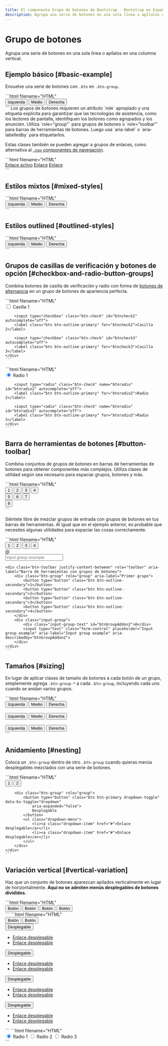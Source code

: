 ```yaml
---
title: El componente Grupo de botones de Bootstrap · Bootstrap en Español v5.3
description: Agrupa una serie de botones en una sola línea o apílalos en una columna vertical.
---
```


# Grupo de botones

Agrupa una serie de botones en una sola línea o apílalos en una columna vertical.

<MainBanner />

Ejemplo básico [#basic-example]
--------------------------------

Envuelve una serie de botones con `.btn` en `.btn-group`.

<DemoIframe path="/demos/bootstrap/5.3/components/button-group/basic-example-1.html">
    ```html filename="HTML"
    <div class="btn-group" role="group" aria-label="Ejemplo básico">
        <button type="button" class="btn btn-primary">Izquierda</button>
        <button type="button" class="btn btn-primary">Medio</button>
        <button type="button" class="btn btn-primary">Derecha</button>
    </div>
    ```
</DemoIframe>

<Callout type="info" emoji="">
Los grupos de botones requieren un atributo `role` apropiado y una etiqueta explícita para garantizar que las tecnologías de asistencia, como los lectores de pantalla, identifiquen los botones como agrupados y los anuncien. Utiliza `role="group"` para grupos de botones o `role="toolbar"` para barras de herramientas de botones. Luego usa `aria-label` o `aria-labelledby` para etiquetarlos.
</Callout>

Estas clases también se pueden agregar a grupos de enlaces, como alternativa al [`.nav` componentes de navegación](/bootstrap/5.3/components/navs-tabs).

<DemoIframe path="/demos/bootstrap/5.3/components/button-group/basic-example-2.html">
    ```html filename="HTML"
    <div class="btn-group">
        <a href="#" class="btn btn-primary active" aria-current="page">Enlace activo</a>
        <a href="#" class="btn btn-primary">Enlace</a>
        <a href="#" class="btn btn-primary">Enlace</a>
    </div>
    ```
</DemoIframe>

Estilos mixtos [#mixed-styles]
-------------------------------

<DemoIframe path="/demos/bootstrap/5.3/components/button-group/mixed-styles.html">
    ```html filename="HTML"
    <div class="btn-group" role="group" aria-label="Ejemplo básico de estilos mixtos">
        <button type="button" class="btn btn-danger">Izquierda</button>
        <button type="button" class="btn btn-warning">Medio</button>
        <button type="button" class="btn btn-success">Derecha</button>
    </div>
    ```
</DemoIframe>

Estilos outlined [#outlined-styles]
------------------------------------

<DemoIframe path="/demos/bootstrap/5.3/components/button-group/outlined-styles.html">
    ```html filename="HTML"
    <div class="btn-group" role="group" aria-label="Ejemplo básico outlined">
        <button type="button" class="btn btn-outline-primary">Izquierda</button>
        <button type="button" class="btn btn-outline-primary">Medio</button>
        <button type="button" class="btn btn-outline-primary">Derecha</button>
    </div>
    ```
</DemoIframe>

Grupos de casillas de verificación y botones de opción [#checkbox-and-radio-button-groups]
-------------------------------------------------------------------------------------------

Combina botones de casilla de verificación y radio con forma de [botones de alternancia](/bootstrap/5.3/forms/checks-radios) en un grupo de botones de apariencia perfecta.

<DemoIframe path="/demos/bootstrap/5.3/components/button-group/checkbox-and-radio-button-groups-1.html">
    ```html filename="HTML"
    <div class="btn-group" role="group" aria-label="Grupo de botones de alternancia de casilla de verificación básico">
        <input type="checkbox" class="btn-check" id="btncheck1" autocomplete="off">
        <label class="btn btn-outline-primary" for="btncheck1">Casilla 1</label>

        <input type="checkbox" class="btn-check" id="btncheck2" autocomplete="off">
        <label class="btn btn-outline-primary" for="btncheck2">Casilla 2</label>

        <input type="checkbox" class="btn-check" id="btncheck3" autocomplete="off">
        <label class="btn btn-outline-primary" for="btncheck3">Casilla 3</label>
    </div>
    ```
</DemoIframe>

<DemoIframe path="/demos/bootstrap/5.3/components/button-group/checkbox-and-radio-button-groups-2.html">
    ```html filename="HTML"
    <div class="btn-group" role="group" aria-label="Grupo básico de botones de alternancia de radio">
        <input type="radio" class="btn-check" name="btnradio" id="btnradio1" autocomplete="off" checked="">
        <label class="btn btn-outline-primary" for="btnradio1">Radio 1</label>

        <input type="radio" class="btn-check" name="btnradio" id="btnradio2" autocomplete="off">
        <label class="btn btn-outline-primary" for="btnradio2">Radio 2</label>

        <input type="radio" class="btn-check" name="btnradio" id="btnradio3" autocomplete="off">
        <label class="btn btn-outline-primary" for="btnradio3">Radio 3</label>
    </div>
    ```
</DemoIframe>

Barra de herramientas de botones [#button-toolbar]
---------------------------------------------------

Combina conjuntos de grupos de botones en barras de herramientas de botones para obtener componentes más complejos. Utiliza clases de utilidad según sea necesario para espaciar grupos, botones y más.

<DemoIframe path="/demos/bootstrap/5.3/components/button-group/button-toolbar-1.html">
    ```html filename="HTML"
    <div class="btn-toolbar" role="toolbar" aria-label="Barra de herramientas con grupos de botones">
        <div class="btn-group me-2" role="group" aria-label="Primer grupo">
            <button type="button" class="btn btn-primary">1</button>
            <button type="button" class="btn btn-primary">2</button>
            <button type="button" class="btn btn-primary">3</button>
            <button type="button" class="btn btn-primary">4</button>
        </div>
        <div class="btn-group me-2" role="group" aria-label="Segundo grupo">
            <button type="button" class="btn btn-secondary">5</button>
            <button type="button" class="btn btn-secondary">6</button>
            <button type="button" class="btn btn-secondary">7</button>
        </div>
        <div class="btn-group" role="group" aria-label="Tercer grupo">
            <button type="button" class="btn btn-info">8</button>
        </div>
    </div>
    ```
</DemoIframe>

Siéntete libre de mezclar grupos de entrada con grupos de botones en tus barras de herramientas. Al igual que en el ejemplo anterior, es probable que necesites algunas utilidades para espaciar las cosas correctamente.

<ContentSuggestion />

<DemoIframe path="/demos/bootstrap/5.3/components/button-group/button-toolbar-2.html">
    ```html filename="HTML"
    <div class="btn-toolbar mb-3" role="toolbar" aria-label="Barra de herramientas con grupos de botones">
        <div class="btn-group me-2" role="group" aria-label="Primer grupo">
            <button type="button" class="btn btn-outline-secondary">1</button>
            <button type="button" class="btn btn-outline-secondary">2</button>
            <button type="button" class="btn btn-outline-secondary">3</button>
            <button type="button" class="btn btn-outline-secondary">4</button>
        </div>
        <div class="input-group">
            <div class="input-group-text" id="btnGroupAddon">@</div>
            <input type="text" class="form-control" placeholder="Input group example" aria-label="Input group example" aria-describedby="btnGroupAddon">
        </div>
    </div>

    <div class="btn-toolbar justify-content-between" role="toolbar" aria-label="Barra de herramientas con grupos de botones">
        <div class="btn-group" role="group" aria-label="Primer grupo">
            <button type="button" class="btn btn-outline-secondary">1</button>
            <button type="button" class="btn btn-outline-secondary">2</button>
            <button type="button" class="btn btn-outline-secondary">3</button>
            <button type="button" class="btn btn-outline-secondary">4</button>
        </div>
        <div class="input-group">
            <div class="input-group-text" id="btnGroupAddon2">@</div>
            <input type="text" class="form-control" placeholder="Input group example" aria-label="Input group example" aria-describedby="btnGroupAddon2">
        </div>
    </div>
    ```
</DemoIframe>

Tamaños [#sizing]
------------------

En lugar de aplicar clases de tamaño de botones a cada botón de un grupo, simplemente agrega `.btn-group-*` a cada `.btn-group`, incluyendo cada uno cuando se anidan varios grupos.

<DemoIframe path="/demos/bootstrap/5.3/components/button-group/sizing.html">
    ```html filename="HTML"
    <div class="btn-group btn-group-lg" role="group" aria-label="Grupo de botones grandes">
        <button type="button" class="btn btn-outline-primary">Izquierda</button>
        <button type="button" class="btn btn-outline-primary">Medio</button>
        <button type="button" class="btn btn-outline-primary">Derecha</button>
    </div>
    <br>
    <div class="btn-group" role="group" aria-label="Grupo de botones predeterminado">
        <button type="button" class="btn btn-outline-primary">Izquierda</button>
        <button type="button" class="btn btn-outline-primary">Medio</button>
        <button type="button" class="btn btn-outline-primary">Derecha</button>
    </div>
    <br>
    <div class="btn-group btn-group-sm" role="group" aria-label="Grupo de botones pequeños">
        <button type="button" class="btn btn-outline-primary">Izquierda</button>
        <button type="button" class="btn btn-outline-primary">Medio</button>
        <button type="button" class="btn btn-outline-primary">Derecha</button>
    </div>
    ```
</DemoIframe>

Anidamiento [#nesting]
-----------------------

Coloca un `.btn-group` dentro de otro `.btn-group` cuando quieras menús desplegables mezclados con una serie de botones.

<DemoIframe path="/demos/bootstrap/5.3/components/button-group/nesting.html">
    ```html filename="HTML"
    <div class="btn-group" role="group" aria-label="Grupo de botones con menú desplegable anidado">
        <button type="button" class="btn btn-primary">1</button>
        <button type="button" class="btn btn-primary">2</button>

        <div class="btn-group" role="group">
            <button type="button" class="btn btn-primary dropdown-toggle" data-bs-toggle="dropdown"
                aria-expanded="false">
                Desplegable
            </button>
            <ul class="dropdown-menu">
                <li><a class="dropdown-item" href="#">Enlace desplegable</a></li>
                <li><a class="dropdown-item" href="#">Enlace desplegable</a></li>
            </ul>
        </div>
    </div>
    ```
</DemoIframe>

Variación vertical [#vertical-variation]
-----------------------------------------

Haz que un conjunto de botones aparezcan apilados verticalmente en lugar de horizontalmente. **Aquí no se admiten menús desplegables de botones divididos.**

<DemoIframe path="/demos/bootstrap/5.3/components/button-group/vertical-variation-1.html">
    ```html filename="HTML"
    <div class="btn-group-vertical" role="group" aria-label="Grupo de botones verticales">
        <button type="button" class="btn btn-primary">Botón</button>
        <button type="button" class="btn btn-primary">Botón</button>
        <button type="button" class="btn btn-primary">Botón</button>
        <button type="button" class="btn btn-primary">Botón</button>
    </div>
    ```
</DemoIframe>

<ContentSuggestion />

<DemoIframe path="/demos/bootstrap/5.3/components/button-group/vertical-variation-2.html">
    ```html filename="HTML"
    <div class="btn-group-vertical" role="group" aria-label="Grupo de botones verticales">
        <button type="button" class="btn btn-primary">Botón</button>
        <button type="button" class="btn btn-primary">Botón</button>
        <div class="btn-group" role="group">
            <button type="button" class="btn btn-primary dropdown-toggle" data-bs-toggle="dropdown" aria-expanded="false">
                Desplegable
            </button>
            <ul class="dropdown-menu">
                <li><a class="dropdown-item" href="#">Enlace desplegable</a></li>
                <li><a class="dropdown-item" href="#">Enlace desplegable</a></li>
            </ul>
        </div>
        <div class="btn-group dropstart" role="group">
            <button type="button" class="btn btn-primary dropdown-toggle" data-bs-toggle="dropdown" aria-expanded="false">
                Desplegable
            </button>
            <ul class="dropdown-menu">
                <li><a class="dropdown-item" href="#">Enlace desplegable</a></li>
                <li><a class="dropdown-item" href="#">Enlace desplegable</a></li>
            </ul>
        </div>
        <div class="btn-group dropend" role="group">
            <button type="button" class="btn btn-primary dropdown-toggle" data-bs-toggle="dropdown" aria-expanded="false">
                Desplegable
            </button>
            <ul class="dropdown-menu">
                <li><a class="dropdown-item" href="#">Enlace desplegable</a></li>
                <li><a class="dropdown-item" href="#">Enlace desplegable</a></li>
            </ul>
        </div>
        <div class="btn-group dropup" role="group">
            <button type="button" class="btn btn-primary dropdown-toggle" data-bs-toggle="dropdown" aria-expanded="false">
                Desplegable
            </button>
            <ul class="dropdown-menu">
                <li><a class="dropdown-item" href="#">Enlace desplegable</a></li>
                <li><a class="dropdown-item" href="#">Enlace desplegable</a></li>
            </ul>
        </div>
    </div>
    ```
</DemoIframe>

<DemoIframe path="/demos/bootstrap/5.3/components/button-group/vertical-variation-3.html">
    ```html filename="HTML"
    <div class="btn-group-vertical" role="group" aria-label="Grupo de botones de alternancia vertical">
        <input type="radio" class="btn-check" name="vbtn-radio" id="vbtn-radio1" autocomplete="off" checked="">
        <label class="btn btn-outline-danger" for="vbtn-radio1">Radio 1</label>
        <input type="radio" class="btn-check" name="vbtn-radio" id="vbtn-radio2" autocomplete="off">
        <label class="btn btn-outline-danger" for="vbtn-radio2">Radio 2</label>
        <input type="radio" class="btn-check" name="vbtn-radio" id="vbtn-radio3" autocomplete="off">
        <label class="btn btn-outline-danger" for="vbtn-radio3">Radio 3</label>
    </div>
    ```
</DemoIframe>

<ContentSuggestion />
